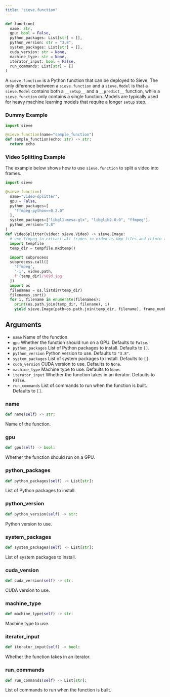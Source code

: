 ```yaml
---
title: "sieve.function"
---
```


```python
def function(
  name: str,
  gpu: bool = False,
  python_packages: List[str] = [],
  python_version: str = "3.8",
  system_packages: List[str] = [],
  cuda_version: str = None,
  machine_type: str = None,
  iterator_input: bool = False,
  run_commands: List[str] = []
)
```

A `sieve.function` is a Python function that can be deployed to Sieve. The only diference between a `sieve.function` and a `sieve.Model` is that a `sieve.Model` contains both a `__setup__` and a `__predict__` function, while a `sieve.function` only contains a single function. Models are typically used for heavy machine learning models that require a longer `setup` step.

### Dummy Example

```python
import sieve

@sieve.function(name="sample_function")
def sample_function(echo: str) -> str:
  return echo
```

### Video Splitting Example

The example below shows how to use `sieve.function` to split a video into frames.

```python
import sieve

@sieve.function(
  name="video-splitter",
  gpu = False,
  python_packages=[
    "ffmpeg-python==0.2.0"
  ],
  system_packages=["libgl1-mesa-glx", "libglib2.0-0", "ffmpeg"],
  python_version="3.8"
)
def VideoSplitter(video: sieve.Video) -> sieve.Image:
  # use ffmpeg to extract all frames in video as bmp files and return the path to the folder
  import tempfile
  temp_dir = tempfile.mkdtemp()

  import subprocess
  subprocess.call([
    'ffmpeg',
    '-i', video.path,
    f'{temp_dir}/%09d.jpg'
  ])
  import os
  filenames = os.listdir(temp_dir)
  filenames.sort()
  for i, filename in enumerate(filenames):
    print(os.path.join(temp_dir, filename), i)
    yield sieve.Image(path=os.path.join(temp_dir, filename), frame_number=i, fps=video.fps)
```

## Arguments

- `name` Name of the function.
- `gpu` Whether the function should run on a GPU. Defaults to `False`.
- `python_packages` List of Python packages to install. Defaults to `[]`.
- `python_version` Python version to use. Defaults to `"3.8"`.
- `system_packages` List of system packages to install. Defaults to `[]`.
- `cuda_version` CUDA version to use. Defaults to `None`.
- `machine_type` Machine type to use. Defaults to `None`.
- `iterator_input` Whether the function takes in an iterator. Defaults to `False`.
- `run_commands` List of commands to run when the function is built. Defaults to `[]`.

### name
```python
def name(self) -> str:
```

Name of the function.

### gpu
```python
def gpu(self) -> bool:
```

Whether the function should run on a GPU.

### python_packages
```python
def python_packages(self) -> List[str]:
```

List of Python packages to install.

### python_version
```python
def python_version(self) -> str:
```

Python version to use.

### system_packages
```python
def system_packages(self) -> List[str]:
```

List of system packages to install.

### cuda_version
```python
def cuda_version(self) -> str:
```

CUDA version to use.

### machine_type
```python
def machine_type(self) -> str:
```

Machine type to use.

### iterator_input
```python
def iterator_input(self) -> bool:
```

Whether the function takes in an iterator.

### run_commands
```python
def run_commands(self) -> List[str]:
```

List of commands to run when the function is built.

